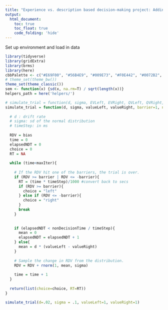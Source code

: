```yaml
---
title: "Experience vs. description based decision-making project: Adding arbitration to behavioral modeling"
output: 
  html_document:
    toc: true
    toc_float: true
    code_folding: 'hide'
---
```


Set up environment and load in data

```r
library(tidyverse)
library(gridExtra)
library(brms)
library(here)
cbbPalette <- c("#E69F00", "#56B4E9", "#009E73", "#F0E442", "#0072B2", "#D55E00", "#CC79A7")
# theme_set(theme_bw())
theme_set(theme_classic())
sem <- function(x) {sd(x, na.rm=T) / sqrt(length(x))}
helpers_path = here('helpers/')
```

```r
# simulate_trial = function(d, sigma, EVLeft, EVRight, QVLeft, QVRight, probFractalDraw, barrier=1, nonDecisionTime=0, bias=0, timeStep=10, maxT=1000){
simulate_trial = function(d, sigma, valueLeft, valueRight, barrier=1, nonDecisionTime=0, bias=0, timeStep=10, maxIter=1000){
  
  # d : drift rate
  # sigma: sd of the normal distribution 
  # timeStep: in ms
  
  RDV = bias
  time = 0
  elapsedNDT = 0
  choice = 0
  RT = NA
  
  while (time<maxIter){
    
    # If the RDV hit one of the barriers, the trial is over.
    if (RDV >= barrier | RDV <= -barrier){
      RT = (time * timeStep)/1000 #convert back to secs
      if (RDV >= barrier){
        choice = "left"
      } else if (RDV <= -barrier){
        choice = "right"
      }
      break
    } 
    
    
    if (elapsedNDT < nonDecisionTime / timeStep){
      mean = 0
      elapsedNDT = elapsedNDT + 1
    } else{
      mean = d * (valueLeft - valueRight)
    }
    
    # Sample the change in RDV from the distribution.
    RDV = RDV + rnorm(1, mean, sigma)
    
    time = time + 1
  }
  
  return(list(choice=choice, RT=RT))
}
```

```r
simulate_trial(d=.02, sigma = .1, valueLeft=1, valueRight=1)
```
